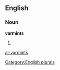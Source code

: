 ==English==

===Noun===
'''varmints'''

# {{plural of|[[varmint]]}}

[[Category:English plurals]]

[[ar:varmints]]